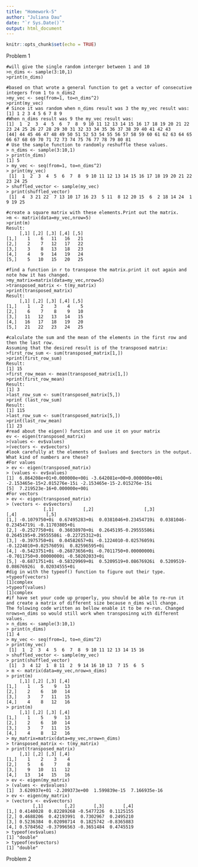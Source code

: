 ```yaml
---
title: "Homework-5"
author: "Juliana Dau"
date: "`r Sys.Date()`"
output: html_document
---
```


```r
knitr::opts_chunk$set(echo = TRUE)
```
Problem 1 
```
#will give the single random interger between 1 and 10 
>n_dims <- sample(3:10,1)
>print(n_dims)

#based on that wrote a general function to get a vector of consecutive integers from 1 to n_dims2
>my_vec <- seq(from=1, to=n_dims^2)
>print(my_vec)
# Since it was random when n_dims result was 3 the my_vec result was:
[1] 1 2 3 4 5 6 7 8 9
#When n_dims result was 9 the my_vec result was:
[1]  1  2  3  4  5  6  7  8  9 10 11 12 13 14 15 16 17 18 19 20 21 22 23 24 25 26 27 28 29 30 31 32 33 34 35 36 37 38 39 40 41 42 43
[44] 44 45 46 47 48 49 50 51 52 53 54 55 56 57 58 59 60 61 62 63 64 65 66 67 68 69 70 71 72 73 74 75 76 77 78 79 80 81
# Use the sample function to randomly reshuffle these values.
> n_dims <- sample(3:10,1)
> print(n_dims)
[1] 5
> my_vec <- seq(from=1, to=n_dims^2)
> print(my_vec)
 [1]  1  2  3  4  5  6  7  8  9 10 11 12 13 14 15 16 17 18 19 20 21 22 23 24 25
> shuffled_vector <- sample(my_vec) 
> print(shuffled_vector) 
 [1]  4  3 21 22  7 13 10 17 16 23  5 11  8 12 20 15  6  2 18 14 24  1  9 19 25
 
#create a square matrix with these elements.Print out the matrix.
>m <- matrix(data=my_vec,nrow=5)
>print(m)
Result:
     [,1] [,2] [,3] [,4] [,5]
[1,]    1    6   11   16   21
[2,]    2    7   12   17   22
[3,]    3    8   13   18   23
[4,]    4    9   14   19   24
[5,]    5   10   15   20   25

#find a function in r to transpose the matrix.print it out again and note how it has changed.
>my_matrix=matrix(data=my_vec,nrow=5)
>transposed_matrix <- t(my_matrix)
>print(transposed_matrix)
Result:
     [,1] [,2] [,3] [,4] [,5]
[1,]    1    2    3    4    5
[2,]    6    7    8    9   10
[3,]   11   12   13   14   15
[4,]   16   17   18   19   20
[5,]   21   22   23   24   25

#calculate the sum and the mean of the elements in the first row and then the last row.
Assuming that the desired result is of the transposed matrix:
>first_row_sum <- sum(transposed_matrix[1,])
>print(first_row_sum)
Result:
[1] 15
>first_row_mean <- mean(transposed_matrix[1,]) 
>print(first_row_mean)
Result:
[1] 3
>last_row_sum <- sum(transposed_matrix[5,])
>print (last_row_sum)
Result:
[1] 115
>last_row_sum <- sum(transposed_matrix[5,])
>print(last_row_mean)
[1] 23
#read about the eigen() function and use it on your matrix
ev <- eigen(transposed_matrix)
>(values <- ev$values)
>(vectors <- ev$vectors)
#look carefully at the elements of $values and $vectors in the output. What kind of numbers are these?
#For values 
> ev <- eigen(transposed_matrix)
> (values <- ev$values)
[1]  6.864208e+01+0.000000e+00i -3.642081e+00+0.000000e+00i -2.153465e-15+2.015276e-15i -2.153465e-15-2.015276e-15i
[5]  7.219523e-16+0.000000e+00i
#For vectors
> ev <- eigen(transposed_matrix)
> (vectors <- ev$vectors)
              [,1]           [,2]                   [,3]                   [,4]           [,5]
[1,] -0.1079750+0i  0.67495283+0i  0.0381046+0.23454719i  0.0381046-0.23454719i -0.11703805+0i
[2,] -0.2527750+0i  0.36038970+0i  0.2645195-0.29555586i  0.2645195+0.29555586i -0.22725312+0i
[3,] -0.3975750+0i  0.04582657+0i -0.1224010-0.02576059i -0.1224010+0.02576059i  0.82596595+0i
[4,] -0.5423751+0i -0.26873656+0i -0.7011750+0.00000000i -0.7011750+0.00000000i -0.50202033+0i
[5,] -0.6871751+0i -0.58329969+0i  0.5209519+0.08676926i  0.5209519-0.08676926i  0.02034555+0i
#dig in with the typeof() function to figure out their type.
>typeof(vectors)
[1]complex
>typeof(values)
[1]complex
#if have set your code up properly, you should be able to re-run it and create a matrix of different size because n_dims will change.
The folowing code written as bellow enable it to be re-run. Changed nrows=n_dims so would still work when transposinng with different values. 
> n_dims <- sample(3:10,1)
> print(n_dims)
[1] 4
> my_vec <- seq(from=1, to=n_dims^2)
> print(my_vec)
 [1]  1  2  3  4  5  6  7  8  9 10 11 12 13 14 15 16
> shuffled_vector <- sample(my_vec) 
> print(shuffled_vector) 
 [1]  3  4 12  1  8 11  2  9 14 16 10 13  7 15  6  5
> m <- matrix(data=my_vec,nrow=n_dims)
> print(m)
     [,1] [,2] [,3] [,4]
[1,]    1    5    9   13
[2,]    2    6   10   14
[3,]    3    7   11   15
[4,]    4    8   12   16
> print(m)
     [,1] [,2] [,3] [,4]
[1,]    1    5    9   13
[2,]    2    6   10   14
[3,]    3    7   11   15
[4,]    4    8   12   16
> my_matrix=matrix(data=my_vec,nrow=n_dims)
> transposed_matrix <- t(my_matrix)
> print(transposed_matrix)
     [,1] [,2] [,3] [,4]
[1,]    1    2    3    4
[2,]    5    6    7    8
[3,]    9   10   11   12
[4,]   13   14   15   16
> ev <- eigen(my_matrix)
> (values <- ev$values)
[1]  3.620937e+01 -2.209373e+00  1.599839e-15  7.166935e-16
> ev <- eigen(my_matrix)
> (vectors <- ev$vectors)
          [,1]        [,2]       [,3]       [,4]
[1,] 0.4140028  0.82289268 -0.5477226  0.1125155
[2,] 0.4688206  0.42193991  0.7302967  0.2495210
[3,] 0.5236384  0.02098714  0.1825742 -0.8365883
[4,] 0.5784562 -0.37996563 -0.3651484  0.4745519
> typeof(ev$values)
[1] "double"
> typeof(ev$vectors)
[1] "double"

```
Problem 2
```

```